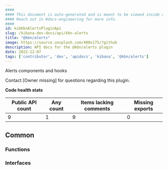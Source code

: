 ```yaml
---
####
#### This document is auto-generated and is meant to be viewed inside our experimental, new docs system.
#### Reach out in #docs-engineering for more info.
####
id: kibKbnAlertsPluginApi
slug: /kibana-dev-docs/api/kbn-alerts
title: "@kbn/alerts"
image: https://source.unsplash.com/400x175/?github
description: API docs for the @kbn/alerts plugin
date: 2022-12-07
tags: ['contributor', 'dev', 'apidocs', 'kibana', '@kbn/alerts']
---
```


Alerts components and hooks

Contact [Owner missing] for questions regarding this plugin.

**Code health stats**

| Public API count  | Any count | Items lacking comments | Missing exports |
|-------------------|-----------|------------------------|-----------------|
| 9 | 1 | 9 | 0 |

## Common

### Functions
<DocDefinitionList data={kbnAlertsObj.common.functions}/>

### Interfaces
<DocDefinitionList data={kbnAlertsObj.common.interfaces}/>

